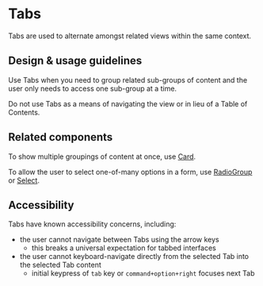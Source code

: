 
<Meta title="Components/Navigation/Tabs/Docs" />

# Tabs

Tabs are used to alternate amongst related views within the same context.

## Design & usage guidelines

Use Tabs when you need to group related sub-groups of content and the user only
needs to access one sub-group at a time.

Do not use Tabs as a means of navigating the view or in lieu of a Table of
Contents.

## Related components

To show multiple groupings of content at once, use
[Card](../?path=/docs/components-layouts-and-structure-card-docs--page).

To allow the user to select one-of-many options in a form, use
[RadioGroup](../?path=/docs/components-forms-and-inputs-radiogroup-docs--page)
or [Select](../?path=/docs/components-selections-select--select).

## Accessibility

Tabs have known accessibility concerns, including:

- the user cannot navigate between Tabs using the arrow keys
  - this breaks a universal expectation for tabbed interfaces
- the user cannot keyboard-navigate directly from the selected Tab into the
  selected Tab content
  - initial keypress of `tab` key or `command+option+right` focuses next Tab
